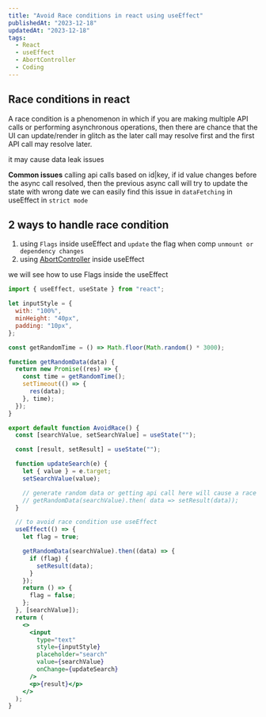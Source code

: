 ```yaml
---
title: "Avoid Race conditions in react using useEffect"
publishedAt: "2023-12-18"
updatedAt: "2023-12-18"
tags:
  - React
  - useEffect
  - AbortController
  - Coding
---
```


## Race conditions in react

A race condition is a phenomenon in which if you are making multiple API calls or performing asynchronous operations, then there are chance that the UI can update/render in glitch as the later call may resolve first and the first API call may resolve later.

it may cause data leak issues

**Common issues** calling api calls based on id|key, if id value changes before the async call resolved, then the previous async call will try to update the state with wrong date
we can easily find this issue in `dataFetching` in useEffect in `strict mode`

## 2 ways to handle race condition

1. using `Flags` inside useEffect and `update` the flag when comp `unmount or dependency changes`
2. using [AbortController](https://developer.mozilla.org/en-US/docs/Web/API/AbortController) inside useEffect

we will see how to use Flags inside the useEffect

```jsx
import { useEffect, useState } from "react";

let inputStyle = {
  with: "100%",
  minHeight: "40px",
  padding: "10px",
};

const getRandomTime = () => Math.floor(Math.random() * 3000);

function getRandomData(data) {
  return new Promise((res) => {
    const time = getRandomTime();
    setTimeout(() => {
      res(data);
    }, time);
  });
}

export default function AvoidRace() {
  const [searchValue, setSearchValue] = useState("");

  const [result, setResult] = useState("");

  function updateSearch(e) {
    let { value } = e.target;
    setSearchValue(value);

    // generate random data or getting api call here will cause a race condition
    // getRandomData(searchValue).then( data => setResult(data));
  }

  // to avoid race condition use useEffect
  useEffect(() => {
    let flag = true;

    getRandomData(searchValue).then((data) => {
      if (flag) {
        setResult(data);
      }
    });
    return () => {
      flag = false;
    };
  }, [searchValue]);
  return (
    <>
      <input
        type="text"
        style={inputStyle}
        placeholder="search"
        value={searchValue}
        onChange={updateSearch}
      />
      <p>{result}</p>
    </>
  );
}
```
